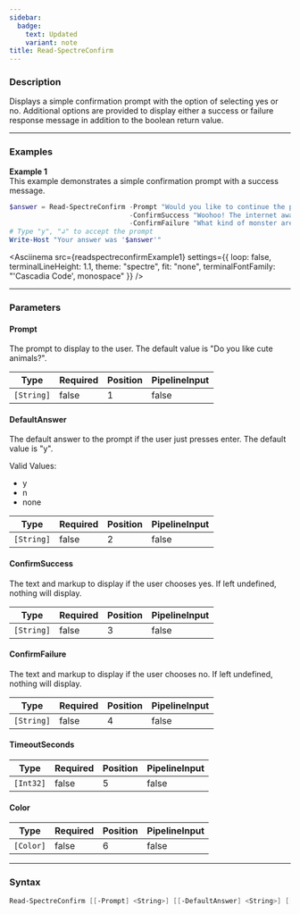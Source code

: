 ```yaml
---
sidebar:
  badge:
    text: Updated
    variant: note
title: Read-SpectreConfirm
---
```









### Description

Displays a simple confirmation prompt with the option of selecting yes or no. Additional options are provided to display either a success or failure response message in addition to the boolean return value.



---


### Examples


**Example 1**  
This example demonstrates a simple confirmation prompt with a success message.



```powershell
$answer = Read-SpectreConfirm -Prompt "Would you like to continue the preview installation of [#7693FF]PowerShell 7?[/]" `
                              -ConfirmSuccess "Woohoo! The internet awaits your elite development contributions." `
                              -ConfirmFailure "What kind of monster are you? How could you do this?"
# Type "y", "↲" to accept the prompt
Write-Host "Your answer was '$answer'"
```
<Asciinema
    src={readspectreconfirmExample1}
    settings={{
        loop: false,
        terminalLineHeight: 1.1,
        theme: "spectre",
        fit: "none",
        terminalFontFamily: "'Cascadia Code', monospace"
    }}
/>


---


### Parameters
#### **Prompt**

The prompt to display to the user. The default value is "Do you like cute animals?".






|Type      |Required|Position|PipelineInput|
|----------|--------|--------|-------------|
|`[String]`|false   |1       |false        |



#### **DefaultAnswer**

The default answer to the prompt if the user just presses enter. The default value is "y".



Valid Values:

* y
* n
* none






|Type      |Required|Position|PipelineInput|
|----------|--------|--------|-------------|
|`[String]`|false   |2       |false        |



#### **ConfirmSuccess**

The text and markup to display if the user chooses yes. If left undefined, nothing will display.






|Type      |Required|Position|PipelineInput|
|----------|--------|--------|-------------|
|`[String]`|false   |3       |false        |



#### **ConfirmFailure**

The text and markup to display if the user chooses no. If left undefined, nothing will display.






|Type      |Required|Position|PipelineInput|
|----------|--------|--------|-------------|
|`[String]`|false   |4       |false        |



#### **TimeoutSeconds**




|Type     |Required|Position|PipelineInput|
|---------|--------|--------|-------------|
|`[Int32]`|false   |5       |false        |



#### **Color**




|Type     |Required|Position|PipelineInput|
|---------|--------|--------|-------------|
|`[Color]`|false   |6       |false        |





---


### Syntax
```powershell
Read-SpectreConfirm [[-Prompt] <String>] [[-DefaultAnswer] <String>] [[-ConfirmSuccess] <String>] [[-ConfirmFailure] <String>] [[-TimeoutSeconds] <Int32>] [[-Color] <Color>] [<CommonParameters>]
```

